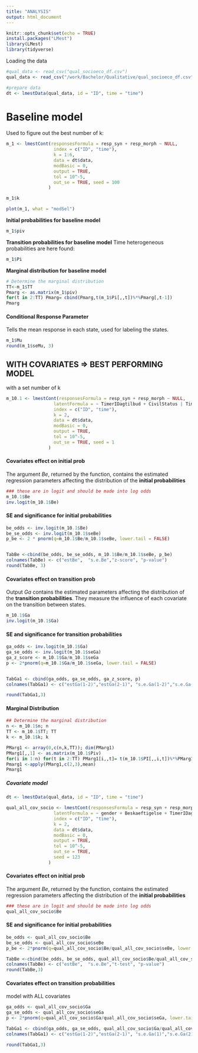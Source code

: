 ```yaml
---
title: "ANALYSIS"
output: html_document
---
```


```r
knitr::opts_chunk$set(echo = TRUE)
install.packages("LMest")
library(LMest)
library(tidyverse)
```

Loading the data
````r
#qual_data <- read_csv("qual_socioeco_df.csv")
qual_data <- read_csv("/work/Bachelor/Qualitative/qual_socioeco_df.csv")

#prepare data
dt <- lmestData(qual_data, id = "ID", time = "time")
````


# Baseline model
Used to figure out the best number of k:
```r
m_1 <- lmestCont(responsesFormula = resp_syn + resp_morph ~ NULL,
                  index = c("ID", "time"), 
                  k = 1:6, 
                  data = dt$data, 
                  modBasic = 0, 
                  output = TRUE, 
                  tol = 10^-5, 
                  out_se = TRUE, seed = 100   
                )

m_1$k

plot(m_1, what = "modSel")
```


**Initial probabilities for baseline model**
```r
m_1$piv
```

**Transition probabilities for baseline model**
Time heterogeneous probabilities are here found: 
```r
m_1$Pi
```

**Marginal distribution for baseline model**
```r
# Determine the marginal distribution
TT<-m_1$TT
Pmarg <- as.matrix(m_1$piv)
for(t in 2:TT) Pmarg= cbind(Pmarg,t(m_1$Pi[,,t])%*%Pmarg[,t-1])
Pmarg
```
#### **Conditional Response Parameter**
Tells the mean response in each state, used for labeling the states.
```r
m_1$Mu
round(m_1$seMu, 3)
```



## WITH COVARIATES => BEST PERFORMING MODEL 
with a set number of k
```r
m_10.1 <- lmestCont(responsesFormula = resp_syn + resp_morph ~ NULL, 
                  latentFormula = ~ TimerIDagtilbud + CivilStatus | TimerIDagtilbud,
                  index = c("ID", "time"), 
                  k = 2, 
                  data = dt$data, 
                  modBasic = 0, 
                  output = TRUE, 
                  tol = 10^-5, 
                  out_se = TRUE, seed = 1   
                )
```


#### **Covariates effect on initial prob**
The argument *Be*, returned by the function, contains the estimated regression parameters affecting the distribution of the **initial probabilities**
```r
### these are in logit and should be made into log odds 
m_10.1$Be
inv.logit(m_10.1$Be)
```

#### **SE and significance for initial probabilities**
```r
be_odds <- inv.logit(m_10.1$Be)
be_se_odds <- inv.logit(m_10.1$seBe)
p_be <- 2 * pnorm(q=m_10.1$Be/m_10.1$seBe, lower.tail = FALSE)


TabBe <-cbind(be_odds, be_se_odds, m_10.1$Be/m_10.1$seBe, p_be)
colnames(TabBe) <- c("estBe",  "s.e.Be","z-score", "p-value") 
round(TabBe, 3) 
```

#### **Covariates effect on transition prob**
Output *Ga* contains the estimated parameters affecting the distribution of the **transition probabilities**. They measure the influence of each covariate on the transition between states.
```r
m_10.1$Ga
inv.logit(m_10.1$Ga)
```


#### **SE and significance for transition probabilities**
```r
ga_odds <- inv.logit(m_10.1$Ga)
ga_se_odds <- inv.logit(m_10.1$seGa)
ga_z_score <- m_10.1$Ga/m_10.1$seGa
p <- 2*pnorm(q=m_10.1$Ga/m_10.1$seGa, lower.tail = FALSE)


TabGa1 <- cbind(ga_odds, ga_se_odds, ga_z_score, p) 
colnames(TabGa1) <- c("estGa(1-2)","estGa(2-1)", "s.e.Ga(1-2)","s.e.Ga(2-1)", "z-score(1-2)","z-score(2-1)", "p-value(1-2)", "p-value(2-1)")

round(TabGa1,3) 
```

#### **Marginal Distribution** 
```r
## Determine the marginal distribution
n <- m_10.1$n; n
TT <- m_10.1$TT; TT
k <- m_10.1$k; k

PMarg1 <- array(0,c(n,k,TT)); dim(PMarg1)
PMarg1[,,1] <- as.matrix(m_10.1$Piv)
for(i in 1:n) for(t in 2:TT) PMarg1[i,,t]= t(m_10.1$PI[,,i,t])%*%PMarg1[i,,t-1]
Pmarg1 <-apply(PMarg1,c(2,3),mean)
Pmarg1


````


##### Covariate model

```r
dt <- lmestData(qual_data, id = "ID", time = "time")

qual_all_cov_socio <- lmestCont(responsesFormula = resp_syn + resp_morph ~ NULL, 
                  latentFormula = ~ gender + Beskaeftigelse + TimerIDagtilbud+ Uddannelse + IUddannelse + Arbejdstimer+ Modersmaal + Pasningsform , 
                  index = c("ID", "time"), 
                  k = 2, 
                  data = dt$data, 
                  modBasic = 0, 
                  output = TRUE, 
                  tol = 10^-5, 
                  out_se = TRUE,
                  seed = 123
                )
```

#### **Covariates effect on initial prob**
The argument *Be*, returned by the function, contains the estimated regression parameters affecting the distribution of the **initial probabilities**
```r
### these are in logit and should be made into log odds 
qual_all_cov_socio$Be

```

#### **SE and significance for initial probabilities**
```r
be_odds <- qual_all_cov_socio$Be
be_se_odds <- qual_all_cov_socio$seBe
p_be <- 2*pnorm(q=qual_all_cov_socio$Be/qual_all_cov_socio$seBe, lower.tail = FALSE)

TabBe <-cbind(be_odds, be_se_odds, qual_all_cov_socio$Be/qual_all_cov_socio$seBe, p_be)
colnames(TabBe) <- c("estBe",  "s.e.Be","t-test", "p-value") 
round(TabBe,3) 
```


#### **Covariates effect on transition probabilities**
model with ALL covariates
```r
ga_odds <- qual_all_cov_socio$Ga
ga_se_odds <- qual_all_cov_socio$seGa
p <- 2*pnorm(q=qual_all_cov_socio$Ga/qual_all_cov_socio$seGa, lower.tail = FALSE)

TabGa1 <- cbind(ga_odds, ga_se_odds, qual_all_cov_socio$Ga/qual_all_cov_socio$seGa, p) 
colnames(TabGa1) <- c("estGa(1-2)","estGa(2-1)", "s.e.Ga(1)","s.e.Ga(2)", "z-score(1)","z-score(2)", "p-value(1)", "p-value(2)")

round(TabGa1,3) 

```





